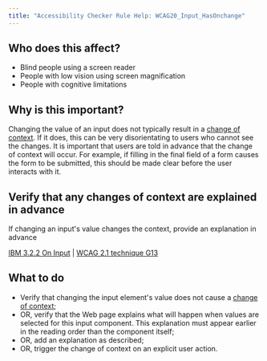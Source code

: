 ```yaml
---
title: "Accessibility Checker Rule Help: WCAG20_Input_HasOnchange"
---
```


<div className="toolHelp">
<Row>
<Column colLg={5} colMd={3} colSm={4} className="toolLeft">

## Who does this affect?

 * Blind people using a screen reader
 * People with low vision using screen magnification
 * People with cognitive limitations

## Why is this important?

Changing the value of an input does not typically result in a [change of context](https://www.w3.org/WAI/WCAG21/Understanding/on-focus.html#dfn-changes-of-context). If it does, this can be very disorientating to users who cannot see the changes. It is important that users are told in advance that the change of context will occur. For example, if filling in the final field of a form causes the form to be submitted, this should be made clear before the user interacts with it.

</Column>
<Column colLg={11} colMd={5} colSm={4} className="toolMain">

<div id="locLevel"></div>

## Verify that any changes of context are explained in advance
If changing an input's value changes the context, provide an explanation in advance

[IBM 3.2.2 On Input](http://www.ibm.com/able/guidelines/ci162/on_input.html) | [WCAG 2.1 technique G13](https://www.w3.org/WAI/WCAG21/Techniques/general/G13)

<div id="locSnippet"></div>

## What to do

 * Verify that changing the input element's value does not cause a [change of context](https://www.w3.org/WAI/WCAG21/Understanding/on-focus.html#dfn-changes-of-context);
 * OR, verify that the Web page explains what will happen when values are selected for this input component. This explanation must appear earlier in the reading order than the component itself;
 * OR, add an explanation as described;
 * OR, trigger the change of context on an explicit user action.

</Column>
</Row>
</div>
